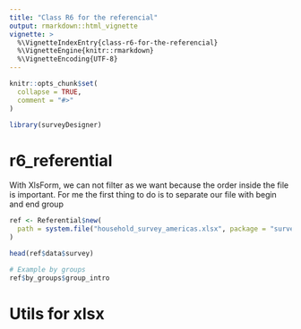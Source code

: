 ```yaml
---
title: "Class R6 for the referencial"
output: rmarkdown::html_vignette
vignette: >
  %\VignetteIndexEntry{class-r6-for-the-referencial}
  %\VignetteEngine{knitr::rmarkdown}
  %\VignetteEncoding{UTF-8}
---
```


```r
knitr::opts_chunk$set(
  collapse = TRUE,
  comment = "#>"
)
```

```r
library(surveyDesigner)
```

<!-- WARNING - This vignette is generated by {fusen} from /dev/flat_r6_referential.Rmd: do not edit by hand -->

# r6_referential

With XlsForm, we can not filter as we want because the order inside the file is important. For me the first thing to do is to separate our file with begin and end group


```r
ref <- Referential$new(
  path = system.file("household_survey_americas.xlsx", package = "surveyDesigner") 
)

head(ref$data$survey)

# Example by groups
ref$by_groups$group_intro
```

# Utils for xlsx

    

  
  

  


